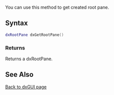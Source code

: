 <pageclass class="client" subcaption="GUI Class method"></pageclass>
 

You can use this method to get created root pane.

==Syntax== 
<syntaxhighlight lang="lua">
dxRootPane dxGetRootPane()
</syntaxhighlight> 


===Returns===
Returns a dxRootPane.

==See Also==
[[/dxGUI.md|Back to dxGUI page]]